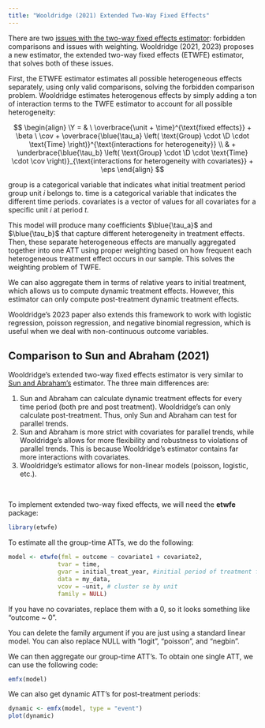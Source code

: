 ```yaml
---
title: "Wooldridge (2021) Extended Two-Way Fixed Effects"
---
```


There are two [issues with the two-way fixed effects estimator](twfestaggered.qmd): forbidden comparisons and issues with weighting. Wooldridge (2021, 2023) proposes a new estimator, the extended two-way fixed effects (ETWFE) estimator, that solves both of these issues.

First, the ETWFE estimator estimates all possible heterogeneous effects separately, using only valid comparisons, solving the forbidden comparison problem. Wooldridge estimates heterogenous effects by simply adding a ton of interaction terms to the TWFE estimator to account for all possible heterogeneity:

$$
\begin{align}
\Y = & \ \overbrace{\unit + \time}^{\text{fixed effects}} + \beta \ \cov + \overbrace{\blue{\tau_a} \left( \text{Group} \cdot \D \cdot \text{Time} \right)}^{\text{interactions for heterogeneity}} \\
& + \underbrace{\blue{\tau_b} \left( \text{Group} \cdot \D \cdot \text{Time} \cdot \cov \right)}_{\text{interactions for heterogeneity with covariates}} + \eps
\end{align}
$$

::: small
$\text{group}$ is a categorical variable that indicates what initial treatment period group unit $i$ belongs to. $\text{time}$ is a categorical variable that indicates the different time periods. $\text{covariates}$ is a vector of values for all covariates for a specific unit $i$ at period $t$.
:::

This model will produce many coefficients $\blue{\tau_a}$ and $\blue{\tau_b}$ that capture different heterogeneity in treatment effects. Then, these separate heterogeneous effects are manually aggregated together into one ATT using proper weighting based on how frequent each heterogeneous treatment effect occurs in our sample. This solves the weighting problem of TWFE.

We can also aggregate them in terms of relative years to initial treatment, which allows us to compute dynamic treatment effects. However, this estimator can only compute post-treatment dynamic treatment effects.

Wooldridge's 2023 paper also extends this framework to work with logistic regression, poisson regression, and negative binomial regression, which is useful when we deal with non-continuous outcome variables.

::: {.callout-note collapse="true"}
## Comparison to Sun and Abraham (2021)

::: append
Wooldridge's extended two-way fixed effects estimator is very similar to [Sun and Abraham's](sunab.qmd) estimator. The three main differences are:

1.  Sun and Abraham can calculate dynamic treatment effects for every time period (both pre and post treatment). Wooldridge's can only calculate post-treatment. Thus, only Sun and Abraham can test for parallel trends.
2.  Sun and Abraham is more strict with covariates for parallel trends, while Wooldridge's allows for more flexibility and robustness to violations of parallel trends. This is because Wooldridge's estimator contains far more interactions with covariates.
3.  Wooldridge's estimator allows for non-linear models (poisson, logistic, etc.).
:::
:::

<br />

To implement extended two-way fixed effects, we will need the **etwfe** package:

```r
library(etwfe)
```

To estimate all the group-time ATTs, we do the following:

```r
model <- etwfe(fml = outcome ~ covariate1 + covariate2,
              tvar = time,
              gvar = initial_treat_year, #initial period of treatment for unit
              data = my_data,
              vcov = ~unit, # cluster se by unit
              family = NULL) 
```

::: small
If you have no covariates, replace them with a 0, so it looks something like "outcome \~ 0".

You can delete the family argument if you are just using a standard linear model. You can also replace NULL with "logit", "poisson", and "negbin".
:::

We can then aggregate our group-time ATT's. To obtain one single ATT, we can use the following code:

```r
emfx(model)
```

We can also get dynamic ATT's for post-treatment periods:

```r
dynamic <- emfx(model, type = "event")
plot(dynamic)
```
